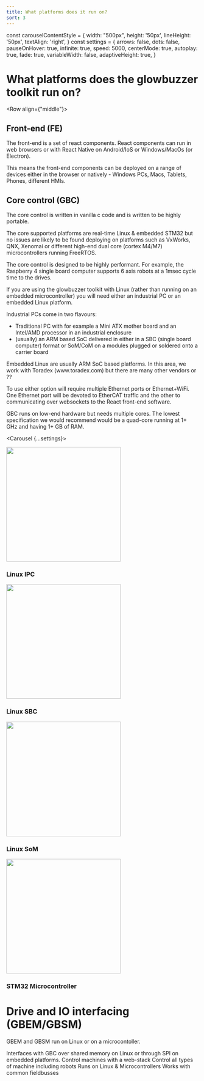 ```yaml
---
title: What platforms does it run on?
sort: 3
---
```

const carouselContentStyle = {
    width: "500px",
    height: '50px',
    lineHeight: '50px',
    textAlign: 'right',
}
const settings = {
    arrows: false,
    dots: false,
    pauseOnHover: true,
    infinite: true,
    speed: 5000,
    centerMode: true,
    autoplay: true,
    fade: true,
    variableWidth: false,
    adaptiveHeight: true,
}

# What platforms does the glowbuzzer toolkit run on?



<Row align={"middle"}>
<Col span={24}><h2>Front-end (FE)</h2>
<p>The front-end is a set of react components. React components can run in web browsers or with React Native on Android/IoS or Windows/MacOs (or Electron).</p>
    <p>This means the front-end components can be deployed on a range of devices either in the browser or natively - Windows PCs, Macs, Tablets, Phones, different HMIs.</p>
    <h2>Core control (GBC)</h2>
        <p>The core control is written in vanilla c code and is written to be highly portable.</p>
        <p>The core supported platforms are real-time Linux & embedded STM32 but no issues are likely to be found deploying on platforms such as VxWorks, QNX, Xenomai or different high-end dual core (cortex M4/M7) microcontrollers running FreeRTOS.</p>
        <p>The core control is designed to be highly performant. For example, the Raspberry 4 single board computer supports 6 axis robots at a 1msec cycle time to the drives.</p>
        <p>If you are using the glowbuzzer toolkit with Linux (rather than running on an embedded microcontroller) you will need either an industrial PC or an embedded Linux platform.</p>
        <p>Industrial PCs come in two flavours:</p>
    <ul>
        <li>Traditional PC with for example a Mini ATX mother board and an Intel/AMD processor in an industrial enclosure
        </li>
        <li>(usually) an ARM based SoC delivered in either in a SBC (single board computer) format or SoM/CoM on a modules plugged or soldered onto a carrier board
        </li>
    </ul>
        <p>Embedded Linux are usually ARM SoC based platforms. In this area, we work with Toradex (www.toradex.com) but there are many other vendors or ??</p>
        <p>To use either option will require multiple Ethernet ports or Ethernet+WiFi. One Ethernet port will be devoted to EtherCAT traffic and the other to communicating over websockets to the React front-end software.</p>
        <p>GBC runs on low-end hardware but needs multiple cores. The lowest specification we would recommend would be a quad-core running at 1+ GHz and having 1+ GB of RAM.</p>
    </Col>
</Row>

<Carousel {...settings}>
    <div>
    <img src={Image1Platform} height="300px"/>
    <h3 style={carouselContentStyle}>Linux IPC</h3>
</div>
    <div>
        <img src={Image2Platform} height="300px"/>
        <h3 style={carouselContentStyle}>Linux SBC </h3>
    </div>
    <div>
        <img src={Image3Platform} height="300px"/>
        <h3 style={carouselContentStyle}>Linux SoM </h3>
    </div>
    <div>
        <img src={Image4Platform} height="300px"/>
        <h3 style={carouselContentStyle}>STM32 Microcontroller</h3>
    </div>
</Carousel>

# Drive and IO interfacing (GBEM/GBSM)

GBEM and GBSM run on Linux or on a microcontoller.

Interfaces with GBC over shared memory on Linux or through SPI on embedded platforms.
<Tldr>
    <TldrItem>Control machines with a web-stack</TldrItem>
    <TldrItem>Control all types of machine including robots</TldrItem>
    <TldrItem>Runs on Linux & Microcontrollers</TldrItem>
    <TldrItem>Works with common fieldbusses</TldrItem>
</Tldr>